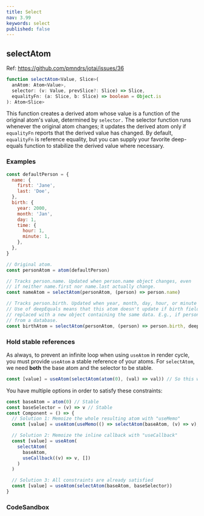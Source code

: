 ```yaml
---
title: Select
nav: 3.99
keywords: select
published: false
---
```


## selectAtom

Ref: https://github.com/pmndrs/jotai/issues/36

```ts
function selectAtom<Value, Slice>(
  anAtom: Atom<Value>,
  selector: (v: Value, prevSlice?: Slice) => Slice,
  equalityFn: (a: Slice, b: Slice) => boolean = Object.is
): Atom<Slice>
```

This function creates a derived atom whose value is a function of the original atom's value,
determined by `selector.`
The selector function runs whenever the original atom changes; it updates the derived atom
only if `equalityFn` reports that the derived value has changed.
By default, `equalityFn` is reference equality, but you can supply your favorite deep-equals
function to stabilize the derived value where necessary.

### Examples

```js
const defaultPerson = {
  name: {
    first: 'Jane',
    last: 'Doe',
  },
  birth: {
    year: 2000,
    month: 'Jan',
    day: 1,
    time: {
      hour: 1,
      minute: 1,
    },
  },
}

// Original atom.
const personAtom = atom(defaultPerson)

// Tracks person.name. Updated when person.name object changes, even
// if neither name.first nor name.last actually change.
const nameAtom = selectAtom(personAtom, (person) => person.name)

// Tracks person.birth. Updated when year, month, day, hour, or minute changes.
// Use of deepEquals means that this atom doesn't update if birth field is
// replaced with a new object containing the same data. E.g., if person is re-read
// from a database.
const birthAtom = selectAtom(personAtom, (person) => person.birth, deepEquals)
```

### Hold stable references

As always, to prevent an infinite loop when using `useAtom` in render cycle, you must provide `useAtom` a stable reference of your atoms.
For `selectAtom`, we need **both** the base atom and the selector to be stable.

```js
const [value] = useAtom(selectAtom(atom(0), (val) => val)) // So this will cause an infinite loop
```

You have multiple options in order to satisfy these constraints:

```js
const baseAtom = atom(0) // Stable
const baseSelector = (v) => v // Stable
const Component = () => {
  // Solution 1: Memoize the whole resulting atom with "useMemo"
  const [value] = useAtom(useMemo(() => selectAtom(baseAtom, (v) => v), []))

  // Solution 2: Memoize the inline callback with "useCallback"
  const [value] = useAtom(
    selectAtom(
      baseAtom,
      useCallback((v) => v, [])
    )
  )

  // Solution 3: All constraints are already satisfied
  const [value] = useAtom(selectAtom(baseAtom, baseSelector))
}
```

### CodeSandbox

<CodeSandbox id="8czek" />
